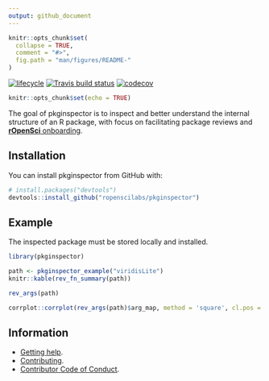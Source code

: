 ```yaml
---
output: github_document
---
```

<!-- README.md is generated from README.Rmd. Please edit that file -->
```r
knitr::opts_chunk$set(
  collapse = TRUE,
  comment = "#>",
  fig.path = "man/figures/README-"
)
```

[![lifecycle](https://img.shields.io/badge/lifecycle-experimental-orange.svg)](https://www.tidyverse.org/lifecycle/#experimental)
[![Travis build status](https://travis-ci.org/ropenscilabs/pkginspector.svg?branch=master)](https://travis-ci.org/ropenscilabs/pkginspector)
[![codecov](https://codecov.io/gh/ropenscilabs/pkginspector/branch/master/graph/badge.svg)](https://codecov.io/gh/ropenscilabs/pkginspector)

```r
knitr::opts_chunk$set(echo = TRUE)
```

The goal of pkginspector is to inspect and better understand the internal structure of an R package, with focus on facilitating package reviews and [**rOpenSci** onboarding](https://github.com/ropensci/onboarding).

## Installation

You can install pkginspector from GitHub with:

```R
# install.packages("devtools")
devtools::install_github("ropenscilabs/pkginspector")
```

## Example

The inspected package must be stored locally and installed.

```r
library(pkginspector)

path <- pkginspector_example("viridisLite")
knitr::kable(rev_fn_summary(path))
```

```r
rev_args(path)

corrplot::corrplot(rev_args(path)$arg_map, method = 'square', cl.pos = "n")
```

## Information

* [Getting help](SUPPORT.md).
* [Contributing](CONTRIBUTING.md).
* [Contributor Code of Conduct](CODE_OF_CONDUCT.md).

